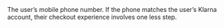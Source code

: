   
<ParamField body="Phone" type="string" required>  
<FormatCcxxxxxxxxxWhereCcIsTheInternationalDialingCodeAndXsAreTheLocalNumberForExample33689854321 />     
The user’s mobile phone number. If the phone matches the user’s Klarna account, their checkout experience involves one less step.  
</ParamField>